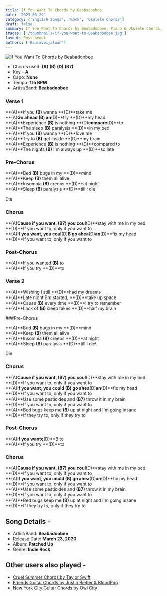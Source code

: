 ```yaml
---
title: If You Want To Chords by Beabadoobee
date: '2023-06-29'
category: ['English Songs', 'Rock', 'Ukulele Chords']
draft: false
summary: If You Want To Chords by Beabadoobee, Piano & Ukulele Chords, Chords used - (A) (B) (D) (B7), Capo - None, Key - A Major
images: ['/thumbnails/if-you-want-to-Beabadoobee.jpg']
layout: PostLayout
authors: ['Gauravbijalwan']
---
```


![If You Want To Chords by Beabadoobee](/thumbnails/if-you-want-to-Beabadoobee.jpg)

- Chords used: **(A)** **(B)** **(D)** **(B7)**
- Key - **A**
- Capo: **None**
- Tempo: **115 BPM**
- Artist/Band: **Beabadoobee**

### Verse 1

**(A)**If you **(B)** wanna **(D)**take me\
**(A)**Go ahead **(B)** an**(D)**try **(D)**my head\
**(A)**Experience **(B)** is nothing **(D)**compare**(D)**to\
**(A)**The sleep **(B)** paralysis **(D)**in my bed\
**(A)**If you **(B)** wanna **(D)**love me\
**(A)**Try to **(B)** get inside **(D)**my brain\
**(A)**Experience **(B)** is nothing **(D)**compared to\
**(A)**The nights **(B)** I'm always up **(D)**so late

### Pre-Chorus

**(A)**Bed **(B)** bugs in my **(D)**mind\
**(A)**Keep **(B)** them all alive\
**(A)**Insomnia **(B)** creeps **(D)**at night\
**(A)**Sleep **(B)** paralysis **(D)**till I die

Die

### Chorus

**(A)**Cause if you want, **(B7)** you coul**(D)**stay with me in my bed\
**(D)**If you want to, only if you want to\
**(A)**If you want, you coul**(D)**B go ahea**(D)**an**(D)**fix my head\
**(D)**If you want to, only if you want to

### Post-Chorus

**(A)**If you wanted **(B)** to\
**(A)**If you try **(D)**to

### Verse 2

**(A)**Wishing I still **(D)**had my dreams\
**(A)**Late night Bm started, **(D)**take up space\
**(A)**Cause **(B)** every time **(D)**I try to remember\
**(A)**Lack of **(B)** sleep takes **(D)**half my brain

###Pre-Chorus

**(A)**Bed **(B)** bugs in my **(D)**mind\
**(A)**Keep **(B)** them all alive\
**(A)**Insomnia **(B)** creeps **(D)**at night\
**(A)**Sleep **(B)** paralysis **(D)**till I die\

Die

### Chorus

**(A)**Cause if you want, **(B7)** you coul**(D)**stay with me in my bed\
**(D)**If you want to, only if you want to\
**(A)**If you want, you could **(B)** go ahea**(D)**an**(D)**fix my head\
**(D)**If you want to, only if you want to\
**(A)**Use some pesticides and **(B7)** throw it in my brain\
**(D)**If you want to, only if you want to\
**(A)**Bed bugs keep me **(B)** up at night and I'm going insane\
**(D)**If they try to, only if they try to

### Post-Chorus

**(A)**If you wante**(D)**B to\
**(A)**If you try **(D)**to

### Chorus

**(A)**Cause if you want, **(B7)** you coul**(D)**stay with me in my bed\
**(D)**If you want to, only if you want to\
**(A)**If you want, you could **(B)** go ahea**(D)**an**(D)**fix my head\
**(D)**If you want to, only if you want to\
**(A)**Use some pesticides and **(B7)** throw it in my brain\
**(D)**If you want to, only if you want to\
**(A)**Bed bugs keep me **(B)** up at night and I'm going insane\
**(D)**If they try to, only if they try to

## Song Details -

- Artist/Band: **Beabadoobee**
- Release Date: **March 23, 2020**
- Album: **Patched Up**
- Genre: **Indie Rock**

## Other users also played -

- [Cruel Summer Chords by Taylor Swift](https://www.chordsco.com/chords/cruel-summer-guitar-chords-by-taylor-swift)
- [Friends Guitar Chords by Justin Bieber & BloodPop](https://www.chordsco.com/chords/friends-guitar-chords-by-justin-bieber-bloodpop)
- [New York City Guitar Chords by Owl City](https://www.chordsco.com/chords/new-york-city-guitar-chords-by-owl-city)
